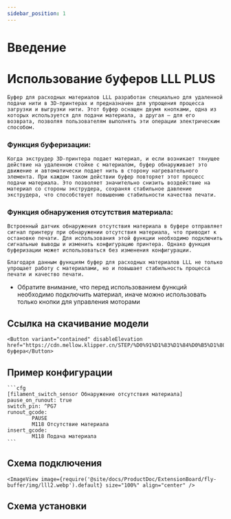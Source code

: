 ```yaml
---
sidebar_position: 1
---
```


# Введение

# Использование буферов LLL PLUS

    Буфер для расходных материалов LLL разработан специально для удаленной подачи нити в 3D-принтерах и предназначен для упрощения процесса загрузки и выгрузки нити. Этот буфер оснащен двумя кнопками, одна из которых используется для подачи материала, а другая — для его возврата, позволяя пользователям выполнять эти операции электрическим способом.

### Функция буферизации:

    Когда экструдер 3D-принтера подает материал, и если возникает тянущее действие на удаленном стойке с материалом, буфер обнаруживает это движение и автоматически подает нить в сторону нагревательного элемента. При каждом таком действии буфер повторяет этот процесс подачи материала. Это позволяет значительно снизить воздействие на материал со стороны экструдера, сохраняя стабильное давление экструдера, что способствует повышению стабильности качества печати.

### Функция обнаружения отсутствия материала:

    Встроенный датчик обнаружения отсутствия материала в буфере отправляет сигнал принтеру при обнаружении отсутствия материала, что приводит к остановке печати. Для использования этой функции необходимо подключить сигнальные выводы и изменить конфигурацию принтера. Однако функция буферизации может использоваться без изменения конфигурации.

    Благодаря данным функциям буфер для расходных материалов LLL не только упрощает работу с материалами, но и повышает стабильность процесса печати и качество печати.

* Обратите внимание, что перед использованием функций необходимо подключить материал, иначе можно использовать только кнопки для управления моторами

## Ссылка на скачивание модели

    <Button variant="contained" disableElevation href="https://cdn.mellow.klipper.cn/STEP/%D0%91%D1%83%D1%84%D0%B5%D1%80%D1%8B.zip">Модель буфера</Button>


## Пример конфигурации

    ```cfg
    [filament_switch_sensor Обнаружение отсутствия материала]
    pause_on_runout: true
    switch_pin: ^PG7
    runout_gcode:
            PAUSE
            M118 Отсутствие материала
    insert_gcode:
            M118 Подача материала
    ```

## Схема подключения

    <ImageView image={require('@site/docs/ProductDoc/ExtensionBoard/fly-buffer/img/lll2.webp').default} size="100%" align="center" />

## Схема установки

<PdfView file="http://cdn.mellow.klipper.cn/SCH-PDF/buffer-puls.pdf"/>
